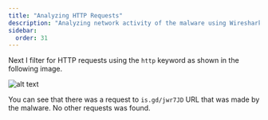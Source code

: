 ```yaml
---
title: "Analyzing HTTP Requests"
description: "Analyzing network activity of the malware using Wireshark"
sidebar:
  order: 31
---
```


Next I filter for HTTP requests using the `http` keyword as shown in the following image.

![alt text](../../assets/image-133.png)

You can see that there was a request to `is.gd/jwr7JD` URL that was made by the malware. No other requests was found.
